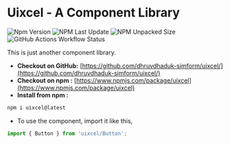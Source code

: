 
<Meta title="Uixcel" />

# Uixcel - A Component Library

![Npm Version](https://img.shields.io/npm/v/uixcel.svg)
![NPM Last Update](https://img.shields.io/npm/last-update/uixcel)
![NPM Unpacked Size](https://img.shields.io/npm/unpacked-size/uixcel)
![GitHub Actions Workflow Status](https://img.shields.io/github/actions/workflow/status/dhruvdhaduk-simform/uixcel/publish.yml)

This is just another component library.

- **Checkout on GitHub:** [https://github.com/dhruvdhaduk-simform/uixcel/](https://github.com/dhruvdhaduk-simform/uixcel/)
- **Checkout on npm :** [https://www.npmjs.com/package/uixcel](https://www.npmjs.com/package/uixcel)
- **Install from npm :**

```bash
npm i uixcel@latest
```

- To use the component, import it like this,

```typescript
import { Button } from 'uixcel/Button';
```
